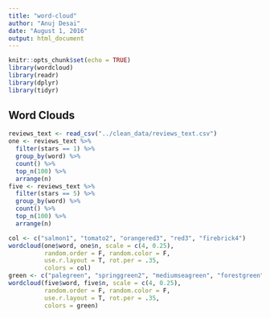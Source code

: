 ```yaml
---
title: "word-cloud"
author: "Anuj Desai"
date: "August 1, 2016"
output: html_document
---
```


```r
knitr::opts_chunk$set(echo = TRUE)
library(wordcloud)
library(readr)
library(dplyr)
library(tidyr)
```

## Word Clouds
```r
reviews_text <- read_csv("../clean_data/reviews_text.csv")
one <- reviews_text %>% 
  filter(stars == 1) %>% 
  group_by(word) %>% 
  count() %>% 
  top_n(100) %>% 
  arrange(n)
five <- reviews_text %>% 
  filter(stars == 5) %>% 
  group_by(word) %>% 
  count() %>% 
  top_n(100) %>% 
  arrange(n)

col <- c("salmon1", "tomato2", "orangered3", "red3", "firebrick4")
wordcloud(one$word, one$n, scale = c(4, 0.25),
          random.order = F, random.color = F,
          use.r.layout = T, rot.per = .35,
          colors = col)
green <- c("palegreen", "springgreen2", "mediumseagreen", "forestgreen", "darkgreen")
wordcloud(five$word, five$n, scale = c(4, 0.25),
          random.order = F, random.color = F,
          use.r.layout = T, rot.per = .35,
          colors = green)
```
